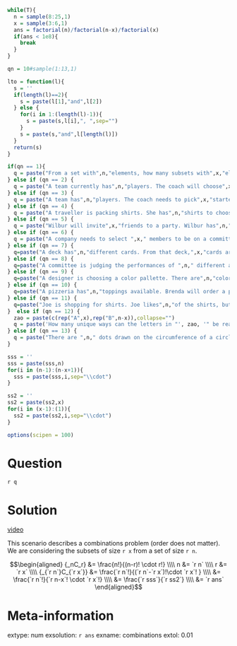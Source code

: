 ```r
while(T){
  n = sample(8:25,1)
  x = sample(3:6,1)
  ans = factorial(n)/factorial(n-x)/factorial(x)
  if(ans < 1e8){
    break
  }
}

qn = 10#sample(1:13,1)

lto = function(l){
  s = ''
  if(length(l)==2){
    s = paste(l[1],"and",l[2])
  } else {
    for(i in 1:(length(l)-1)){
      s = paste(s,l[i],", ",sep="")
    }
    s = paste(s,"and",l[length(l)])
  }
  return(s)
}

if(qn == 1){
  q = paste("From a set with",n,"elements, how many subsets with",x,"elements are possible? (A set is an orderless, nonrepeating collection of elements.)")
} else if (qn == 2) {
  q = paste("A team currently has",n,"players. The coach will choose",x,"players to cut from the team. How many possibilities does the coach need to consider?")
} else if (qn == 3) {
  q = paste("A team has",n,"players. The coach needs to pick",x,"starters. How many possibilities exist?")
} else if (qn == 4) {
  q = paste("A traveller is packing shirts. She has",n,"shirts to choose from, but will only bring",x,"shirts. How many possibilities exist?")
} else if (qn == 5) {
  q = paste("Wilbur will invite",x,"friends to a party. Wilbur has",n,"different friends he is considering inviting. How many possibilities exist?")
} else if (qn == 6) {
  q = paste("A company needs to select ",x," members to be on a committee. The company is considering a pool of ",n," applicants. How many possibilities exist?",sep="")
} else if (qn == 7) {
  q=paste("A deck has",n,"different cards. From that deck,",x,"cards are dealt into a player's hand. How many different hands are possible?")
} else if (qn == 8) {
  q=paste("A committee is judging the performances of ",n," different acrobats. The committee needs to assign ",x," equivalent prizes. How many ways could the committee assign the prizes?",sep="")
} else if (qn == 9) {
  q=paste("A designer is choosing a color pallette. There are",n,"colors available, but the designer will only choose",x,"colors for her pallette. How many pallettes are possible?")
} else if (qn == 10) {
  q=paste("A pizzeria has",n,"toppings available. Brenda will order a pizza with",x,"toppings. How many different pizzas is Brenda choosing between?")
} else if (qn == 11) {
  q=paste("Joe is shopping for shirts. Joe likes",n,"of the shirts, but will only buy",x,"of them. How many possibilities exist?")
}  else if (qn == 12) {
  zao = paste(c(rep("A",x),rep("B",n-x)),collapse="")
  q = paste('How many unique ways can the letters in "', zao, '" be rearranged? (There are ',x,' As and ',n-x,' Bs.)',sep="")
} else if (qn == 13) {
  q = paste("There are ",n," dots drawn on the circumference of a circle. Patricia will choose ",x," of the dots to draw a simple ",x,"-sided polygon. How many different polygons are possible? (A simple polygon does not intersect itself. For each set of points on a circle, there is only one simple polygon.)",sep="")
}

sss = ''
sss = paste(sss,n)
for(i in (n-1):(n-x+1)){
  sss = paste(sss,i,sep="\\cdot")
}

ss2 = ''
ss2 = paste(ss2,x)
for(i in (x-1):(1)){
  ss2 = paste(ss2,i,sep="\\cdot")
}

options(scipen = 100)

```

Question
========

`r q`

Solution
========

[video](https://vimeo.com/531916131){target="_blank"}

This scenario describes a combinations problem (order does not matter). We are considering the subsets of size `r x` from a set of size `r n`.

$$\begin{aligned}
{_nC_r} &= \frac{n!}{(n-r)! \cdot r!} \\\\
n &= `r n` \\\\
r &= `r x` \\\\
{_{`r n`}C_{`r x`}} &= \frac{`r n`!}{(`r n`-`r x`)!\cdot `r x`! } \\\\
&= \frac{`r n`!}{`r n-x`! \cdot `r x`!} \\\\
&= \frac{`r sss`}{`r ss2`} \\\\
&= `r ans`
\end{aligned}$$


Meta-information
============
extype: num
exsolution: `r ans`
exname: combinations
extol: 0.01